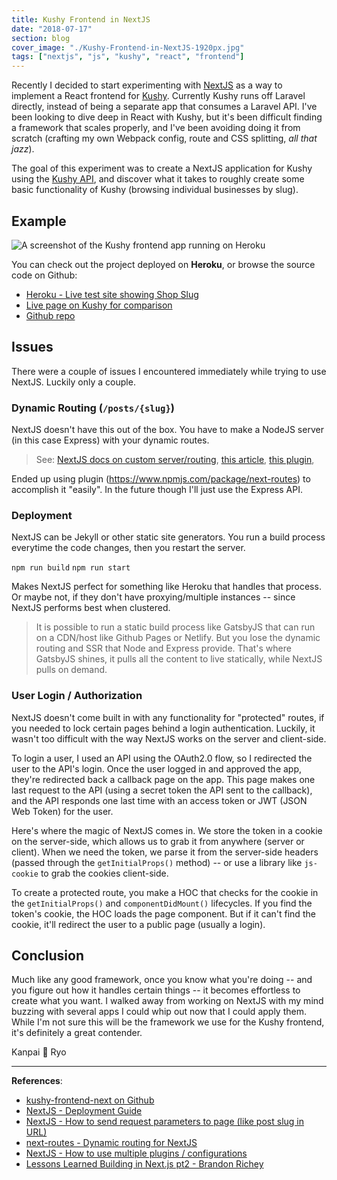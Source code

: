 ```yaml
---
title: Kushy Frontend in NextJS
date: "2018-07-17"
section: blog
cover_image: "./Kushy-Frontend-in-NextJS-1920px.jpg"
tags: ["nextjs", "js", "kushy", "react", "frontend"]
---
```


Recently I decided to start experimenting with [NextJS](https://nextjs.org/) as a way to implement a React frontend for [Kushy](http://kushy.net). Currently Kushy runs off Laravel directly, instead of being a separate app that consumes a Laravel API. I've been looking to dive deep in React with Kushy, but it's been difficult finding a framework that scales properly, and I've been avoiding doing it from scratch (crafting my own Webpack config, route and CSS splitting, _all that jazz_).

The goal of this experiment was to create a NextJS application for Kushy using the [Kushy API](http://kushy.net/developers/), and discover what it takes to roughly create some basic functionality of Kushy (browsing individual businesses by slug).

## Example

<img
  src="./kushy-frontend-nextjs-screenshot-from-heroku.png"
  alt="A screenshot of the Kushy frontend app running on Heroku"
/>

You can check out the project deployed on **Heroku**, or browse the source code on Github:

- [Heroku - Live test site showing Shop Slug](https://kushy-frontend-next.herokuapp.com/shop/chronic-pain-relief-center)
- [Live page on Kushy for comparison](https://kushy.net/shops/chronic-pain-relief-center)
- [Github repo](https://github.com/whoisryosuke/kushy-frontend-next)

## Issues

There were a couple of issues I encountered immediately while trying to use NextJS. Luckily only a couple.

### Dynamic Routing (`/posts/{slug}`)

NextJS doesn't have this out of the box. You have to make a NodeJS server (in this case Express) with your dynamic routes.

> See: [NextJS docs on custom server/routing](https://github.com/zeit/next.js/#custom-server-and-routing), [this article](https://medium.com/@diamondgfx/nextjs-lessons-learned-part-2-f1781237cf5c), [this plugin](https://github.com/fridays/next-routes),

Ended up using plugin (https://www.npmjs.com/package/next-routes) to accomplish it "easily". In the future though I'll just use the Express API.

### Deployment

NextJS can be Jekyll or other static site generators. You run a build process everytime the code changes, then you restart the server.

`npm run build`
`npm run start`

Makes NextJS perfect for something like Heroku that handles that process. Or maybe not, if they don't have proxying/multiple instances -- since NextJS performs best when clustered.

> It is possible to run a static build process like GatsbyJS that can run on a CDN/host like Github Pages or Netlify. But you lose the dynamic routing and SSR that Node and Express provide. That's where GatsbyJS shines, it pulls all the content to live statically, while NextJS pulls on demand.

### User Login / Authorization

NextJS doesn't come built in with any functionality for "protected" routes, if you needed to lock certain pages behind a login authentication. Luckily, it wasn't too difficult with the way NextJS works on the server and client-side.

To login a user, I used an API using the OAuth2.0 flow, so I redirected the user to the API's login. Once the user logged in and approved the app, they're redirected back a callback page on the app. This page makes one last request to the API (using a secret token the API sent to the callback), and the API responds one last time with an access token or JWT (JSON Web Token) for the user.

Here's where the magic of NextJS comes in. We store the token in a cookie on the server-side, which allows us to grab it from anywhere (server or client). When we need the token, we parse it from the server-side headers (passed through the `getInitialProps()` method) -- or use a library like `js-cookie` to grab the cookies client-side.

To create a protected route, you make a HOC that checks for the cookie in the `getInitialProps()` and `componentDidMount()` lifecycles. If you find the token's cookie, the HOC loads the page component. But if it can't find the cookie, it'll redirect the user to a public page (usually a login).

## Conclusion

Much like any good framework, once you know what you're doing -- and you figure out how it handles certain things -- it becomes effortless to create what you want. I walked away from working on NextJS with my mind buzzing with several apps I could whip out now that I could apply them. While I'm not sure this will be the framework we use for the Kushy frontend, it's definitely a great contender.

Kanpai 🍻
Ryo

---

**References**:

- [kushy-frontend-next on Github](https://github.com/whoisryosuke/kushy-frontend-next)
- [NextJS - Deployment Guide](https://nextjs.org/learn/basics/deploying-a-nextjs-app)
- [NextJS - How to send request parameters to page (like post slug in URL)](https://github.com/zeit/next.js/issues/929)
- [next-routes - Dynamic routing for NextJS](https://www.npmjs.com/package/next-routes)
- [NextJS - How to use multiple plugins / configurations](https://github.com/zeit/next-plugins/issues/7)
- [Lessons Learned Building in Next.js pt2 - Brandon Richey](https://medium.com/@diamondgfx/nextjs-lessons-learned-part-2-f1781237cf5c)
